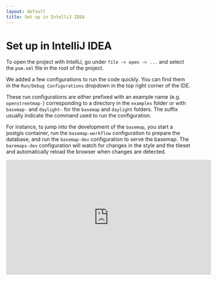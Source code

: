 ```yaml
---
layout: default
title: Set up in IntelliJ IDEA
---
```


# Set up in IntelliJ IDEA

To open the project with IntelliJ, go under `file -> open -> ...` and select the `pom.xml` file in the root of the project.

We added a few configurations to run the code quickly. You can find them in the `Run/Debug Configurations` dropdown in the top right corner of the IDE.

These run configurations are either prefixed with an example name (e.g. `openstreetmap-`) corresponding to a directory in the `examples` folder or with `basemap-` and `daylight-` for the `basemap` and `daylight` folders.
The suffix usually indicate the command used to run the configuration.

For instance, to jump into the development of the `basemap`, you start a postgis container, run the `basemap-workflow` configuration to prepare the database, and run the `basemap-dev` configuration to serve the basemap.
The `baremaps-dev` configuration will watch for changes in the style and the tileset and automatically reload the browser when changes are detected.

<iframe
  width="560"
  height="315"
  src="https://www.youtube.com/embed/GkwG6EbVjvU?si=mb7hvtD1DrALfCqt"
  title="YouTube video player"
  frameborder="0"
  allow="accelerometer; autoplay; clipboard-write; encrypted-media; gyroscope; picture-in-picture; web-share"
  referrerpolicy="strict-origin-when-cross-origin"
  allowfullscreen
></iframe>

